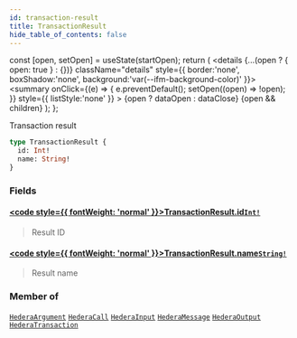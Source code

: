 ```yaml
---
id: transaction-result
title: TransactionResult
hide_table_of_contents: false
---
```







  const [open, setOpen] = useState(startOpen);
  return (
    <details {...(open ? { open: true } : {})} className="details" style={{ border:'none', boxShadow:'none', background:'var(--ifm-background-color)' }}>
      <summary
        onClick={(e) => {
          e.preventDefault();
          setOpen((open) => !open);
        }}
        style={{ listStyle:'none' }}
      >
      {open ? dataOpen : dataClose}
      </summary>
      {open && children}
    </details>
  );
};








Transaction result


```graphql
type TransactionResult {
  id: Int!
  name: String!
}
```




### Fields

#### [<code style={{ fontWeight: 'normal' }}>TransactionResult.<b>id</b></code>](#)<Bullet />[`Int!`](/docs/graphql-reference/scalars/int) <Badge class="badge badge--secondary" text="non-null"/> <Badge class="badge badge--secondary" text="scalar"/> 
> 
> 
> Result ID
> 

#### [<code style={{ fontWeight: 'normal' }}>TransactionResult.<b>name</b></code>](#)<Bullet />[`String!`](/docs/graphql-reference/scalars/string) <Badge class="badge badge--secondary" text="non-null"/> <Badge class="badge badge--secondary" text="scalar"/> 
> 
> 
> Result name
> 



### Member of

[`HederaArgument`](/docs/graphql-reference/objects/hedera-argument)  <Badge class="secondary" text="object"/><Bullet />[`HederaCall`](/docs/graphql-reference/objects/hedera-call)  <Badge class="secondary" text="object"/><Bullet />[`HederaInput`](/docs/graphql-reference/objects/hedera-input)  <Badge class="secondary" text="object"/><Bullet />[`HederaMessage`](/docs/graphql-reference/objects/hedera-message)  <Badge class="secondary" text="object"/><Bullet />[`HederaOutput`](/docs/graphql-reference/objects/hedera-output)  <Badge class="secondary" text="object"/><Bullet />[`HederaTransaction`](/docs/graphql-reference/objects/hedera-transaction)  <Badge class="secondary" text="object"/>

